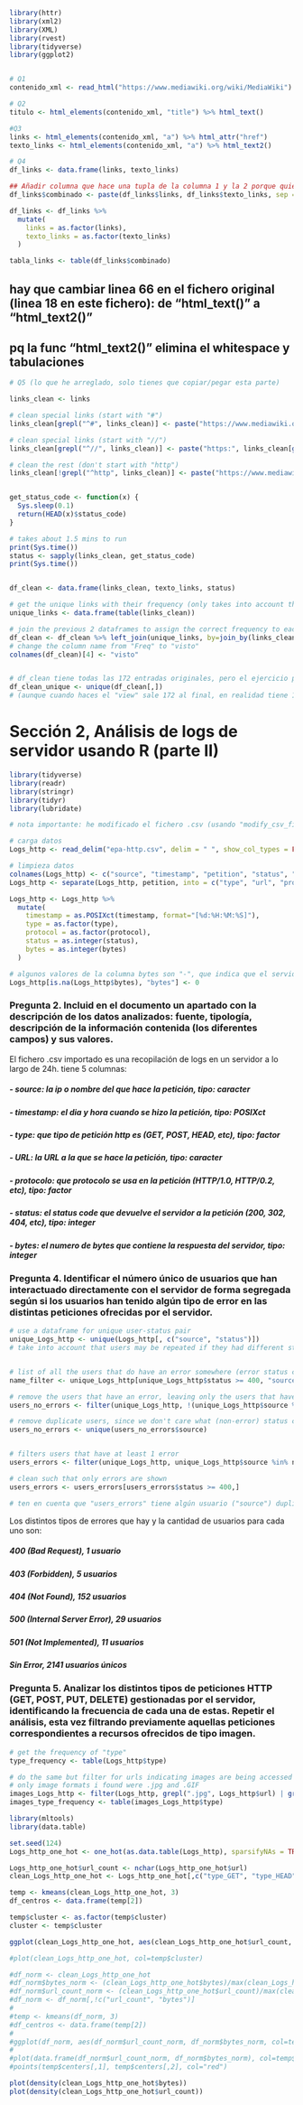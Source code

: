 ```r
library(httr)
library(xml2)
library(XML)
library(rvest)
library(tidyverse)
library(ggplot2)


# Q1
contenido_xml <- read_html("https://www.mediawiki.org/wiki/MediaWiki")

# Q2
titulo <- html_elements(contenido_xml, "title") %>% html_text()

#Q3
links <- html_elements(contenido_xml, "a") %>% html_attr("href")
texto_links <- html_elements(contenido_xml, "a") %>% html_text2()

# Q4
df_links <- data.frame(links, texto_links)

## Añadir columna que hace una tupla de la columna 1 y la 2 porque quiero contar cuántas veces se repite el mismo link con el mismo texto
df_links$combinado <- paste(df_links$links, df_links$texto_links, sep = " - ")

df_links <- df_links %>%
  mutate(
    links = as.factor(links),
    texto_links = as.factor(texto_links)
  )

tabla_links <- table(df_links$combinado)
```

## hay que cambiar linea 66 en el fichero original (linea 18 en este fichero): de "html_text()" a "html_text2()"

## pq la func "html_text2()" elimina el whitespace y tabulaciones

```r
# Q5 (lo que he arreglado, solo tienes que copiar/pegar esta parte)

links_clean <- links

# clean special links (start with "#")
links_clean[grepl("^#", links_clean)] <- paste("https://www.mediawiki.org/wiki/MediaWiki", links_clean[grepl("^#", links_clean)], sep="")

# clean special links (start with "//")
links_clean[grepl("^//", links_clean)] <- paste("https:", links_clean[grepl("^//", links_clean)], sep="")

# clean the rest (don't start with "http")
links_clean[!grepl("^http", links_clean)] <- paste("https://www.mediawiki.org", links_clean[!grepl("^http", links_clean)], sep="")


get_status_code <- function(x) {
  Sys.sleep(0.1)
  return(HEAD(x)$status_code)
}

# takes about 1.5 mins to run
print(Sys.time())
status <- sapply(links_clean, get_status_code)
print(Sys.time())


df_clean <- data.frame(links_clean, texto_links, status)

# get the unique links with their frequency (only takes into account the unique "links_clean", not the combination of "links_clean" and "texto_links")
unique_links <- data.frame(table(links_clean))

# join the previous 2 dataframes to assign the correct frequency to each clean link
df_clean <- df_clean %>% left_join(unique_links, by=join_by(links_clean))
# change the column name from "Freq" to "visto"
colnames(df_clean)[4] <- "visto"


# df_clean tiene todas las 172 entradas originales, pero el ejercicio pide los unicos por combinación de links y texto_links
df_clean_unique <- unique(df_clean[,])
# (aunque cuando haces el "view" sale 172 al final, en realidad tiene 166 filas)

```

# Sección 2, Análisis de logs de servidor usando R (parte II)

```r

library(tidyverse)
library(readr)
library(stringr)
library(tidyr)
library(lubridate)

# nota importante: he modificado el fichero .csv (usando "modify_csv_file.py") pq algunas filas no tenian el formato adecuado (no tienen ningún valor para los bytes, y eso hace que el campo "status" aparaezca como NA). ahora esas filas tienen "-" al final (igual que el resto de filas, indicando que la respuesta del servidor no tiene bytes)

# carga datos
Logs_http <- read_delim("epa-http.csv", delim = " ", show_col_types = FALSE)

# limpieza datos
colnames(Logs_http) <- c("source", "timestamp", "petition", "status", "bytes")
Logs_http <- separate(Logs_http, petition, into = c("type", "url", "protocol"), sep = " ")

Logs_http <- Logs_http %>%
  mutate(
    timestamp = as.POSIXct(timestamp, format="[%d:%H:%M:%S]"),
    type = as.factor(type),
    protocol = as.factor(protocol),
    status = as.integer(status),
    bytes = as.integer(bytes)
  )

# algunos valores de la columna bytes son "-", que indica que el servidor no devuelve ningún dato. Al pasarlo a entero, se convierten en NA, por lo que tenemos que cambiarlos a 0.
Logs_http[is.na(Logs_http$bytes), "bytes"] <- 0


```

### Pregunta 2. Incluid en el documento un apartado con la descripción de los datos analizados: fuente, tipología, descripción de la información contenida (los diferentes campos) y sus valores.

El fichero .csv importado es una recopilación de logs en un servidor a lo largo de 24h. tiene 5 columnas:

##### - source: la ip o nombre del que hace la petición, tipo: caracter

##### - timestamp: el dia y hora cuando se hizo la petición, tipo: POSIXct

##### - type: que tipo de petición http es (GET, POST, HEAD, etc), tipo: factor

##### - URL: la URL a la que se hace la petición, tipo: caracter

##### - protocolo: que protocolo se usa en la petición (HTTP/1.0, HTTP/0.2, etc), tipo: factor

##### - status: el status code que devuelve el servidor a la petición (200, 302, 404, etc), tipo: integer

##### - bytes: el numero de bytes que contiene la respuesta del servidor, tipo: integer

### Pregunta 4. Identificar el número único de usuarios que han interactuado directamente con el servidor de forma segregada según si los usuarios han tenido algún tipo de error en las distintas peticiones ofrecidas por el servidor.

```r

# use a dataframe for unique user-status pair
unique_Logs_http <- unique(Logs_http[, c("source", "status")])
# take into account that users may be repeated if they had different status codes in different requests


# list of all the users that do have an error somewhere (error status codes are 400s and 500s)
name_filter <- unique_Logs_http[unique_Logs_http$status >= 400, "source"]

# remove the users that have an error, leaving only the users that have no errors
users_no_errors <- filter(unique_Logs_http, !(unique_Logs_http$source %in% name_filter$source))

# remove duplicate users, since we don't care what (non-error) status code they got
users_no_errors <- unique(users_no_errors$source)


# filters users that have at least 1 error
users_errors <- filter(unique_Logs_http, unique_Logs_http$source %in% name_filter$source)

# clean such that only errors are shown
users_errors <- users_errors[users_errors$status >= 400,]

# ten en cuenta que "users_errors" tiene algún usuario ("source") duplicado ya que han tenido más de un error diferente en las peticiones que han hecho

```

Los distintos tipos de errores que hay y la cantidad de usuarios para cada uno son:

##### 400 (Bad Request), 1 usuario

##### 403 (Forbidden), 5 usuarios

##### 404 (Not Found), 152 usuarios

##### 500 (Internal Server Error), 29 usuarios

##### 501 (Not Implemented), 11 usuarios

##### Sin Error, 2141 usuarios únicos

 

### Pregunta 5. Analizar los distintos tipos de peticiones HTTP (GET, POST, PUT, DELETE) gestionadas por el servidor, identificando la frecuencia de cada una de estas. Repetir el análisis, esta vez filtrando previamente aquellas peticiones correspondientes a recursos ofrecidos de tipo imagen.

```r

# get the frequency of "type"
type_frequency <- table(Logs_http$type)

# do the same but filter for urls indicating images are being accessed
# only image formats i found were .jpg and .GIF
images_Logs_http <- filter(Logs_http, grepl(".jpg", Logs_http$url) | grepl(".gif", Logs_http$url))
images_type_frequency <- table(images_Logs_http$type)

```

 


```r

library(mltools)
library(data.table)

set.seed(124)
Logs_http_one_hot <- one_hot(as.data.table(Logs_http), sparsifyNAs = TRUE)

Logs_http_one_hot$url_count <- nchar(Logs_http_one_hot$url)
clean_Logs_http_one_hot <- Logs_http_one_hot[,c("type_GET", "type_HEAD", "type_POST", "protocol_HTTP/0.2", "protocol_HTTP/1.0", "status", "bytes", "url_count")]

temp <- kmeans(clean_Logs_http_one_hot, 3)
df_centros <- data.frame(temp[2])

temp$cluster <- as.factor(temp$cluster)
cluster <- temp$cluster

ggplot(clean_Logs_http_one_hot, aes(clean_Logs_http_one_hot$url_count, clean_Logs_http_one_hot$bytes, col=cluster)) + geom_point() + labs(x = "Numero de caracteres en la URL", y = "Bytes en la respuesta")

#plot(clean_Logs_http_one_hot, col=temp$cluster)

#df_norm <- clean_Logs_http_one_hot
#df_norm$bytes_norm <- (clean_Logs_http_one_hot$bytes)/max(clean_Logs_http_one_hot$bytes)*100
#df_norm$url_count_norm <- (clean_Logs_http_one_hot$url_count)/max(clean_Logs_http_one_hot$url_count)*100
#df_norm <- df_norm[,!c("url_count", "bytes")]
#
#temp <- kmeans(df_norm, 3)
#df_centros <- data.frame(temp[2])
#
#ggplot(df_norm, aes(df_norm$url_count_norm, df_norm$bytes_norm, col=temp$cluster)) + geom_point()
#
#plot(data.frame(df_norm$url_count_norm, df_norm$bytes_norm), col=temp$cluster, ylim=c(0,0.005))
#points(temp$centers[,1], temp$centers[,2], col="red")

plot(density(clean_Logs_http_one_hot$bytes))
plot(density(clean_Logs_http_one_hot$url_count))


```
